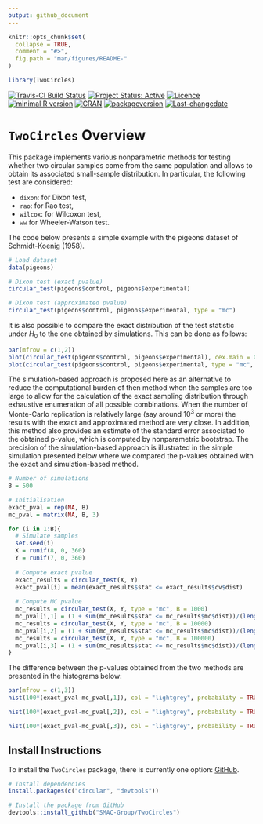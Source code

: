 ```yaml
---
output: github_document
---
```


```r
knitr::opts_chunk$set(
  collapse = TRUE,
  comment = "#>",
  fig.path = "man/figures/README-"
)

library(TwoCircles)
```

[![Travis-CI Build Status](https://travis-ci.org/SMAC-Group/TwoCircles.svg?branch=master)](https://travis-ci.org/SMAC-Group/TwoCircles)
[![Project Status: Active](http://www.repostatus.org/badges/latest/active.svg)](http://www.repostatus.org/#active)
[![Licence](https://img.shields.io/badge/licence-CC BY--NC--SA 4.0-blue.svg)](https://www.gnu.org/licenses/gpl-3.0.en.html)
[![minimal R version](https://img.shields.io/badge/R%3E%3D-3.4.0-6666ff.svg)](https://cran.r-project.org/)
[![CRAN](http://www.r-pkg.org/badges/version/TwoCircles)](https://cran.r-project.org/package=TwoCircles)
[![packageversion](https://img.shields.io/badge/Package%20version-0.1.0-orange.svg?style=flat-square)](commits/develop)
[![Last-changedate](https://img.shields.io/badge/last%20change-`r gsub('-', '--', Sys.Date())`-yellowgreen.svg)](/commits/master)

# `TwoCircles` Overview

This package implements various nonparametric methods for testing whether two circular samples come from the same population and allows to obtain its associated small-sample distribution. In particular, the following test are considered:

* `dixon`: for Dixon test,
* `rao`: for Rao test,
* `wilcox`: for Wilcoxon test,
* `ww` for Wheeler-Watson test.

The code below presents a simple example with the pigeons dataset of Schmidt-Koenig (1958). 

```r
# Load dataset
data(pigeons)

# Dixon test (exact pvalue)
circular_test(pigeons$control, pigeons$experimental)

# Dixon test (approximated pvalue)
circular_test(pigeons$control, pigeons$experimental, type = "mc")
```

It is also possible to compare the exact distribution of the test statistic under $H_0$ to the one obtained by simulations. This can be done as follows:
  
```r
par(mfrow = c(1,2))
plot(circular_test(pigeons$control, pigeons$experimental), cex.main = 0.7)
plot(circular_test(pigeons$control, pigeons$experimental, type = "mc", B = 10^3), cex.main = 0.7)
```

The simulation-based approach is proposed here as an alternative to reduce the computational burden of then method when the samples are too large to allow for the calculation of the exact sampling distribution through exhaustive enumeration of all possible combinations. When the number of Monte-Carlo replication is relatively large (say around $10^3$ or more) the results with the exact and approximated method are very close. In addition, this method also provides an estimate of the standard error associated to the obtained p-value, which is computed by nonparametric bootstrap. The precision of the simulation-based approach is illustrated in the simple simulation presented below where we compared the p-values obtained with the exact and simulation-based method.

```r
# Number of simulations
B = 500

# Initialisation
exact_pval = rep(NA, B)
mc_pval = matrix(NA, B, 3)

for (i in 1:B){
  # Simulate samples
  set.seed(i)
  X = runif(8, 0, 360)
  Y = runif(7, 0, 360)
  
  # Compute exact pvalue
  exact_results = circular_test(X, Y)
  exact_pval[i] = mean(exact_results$stat <= exact_results$cv$dist)
  
  # Compute MC pvalue
  mc_results = circular_test(X, Y, type = "mc", B = 1000)
  mc_pval[i,1] = (1 + sum(mc_results$stat <= mc_results$mc$dist))/(length(mc_results$mc$dist) + 1)
  mc_results = circular_test(X, Y, type = "mc", B = 10000)
  mc_pval[i,2] = (1 + sum(mc_results$stat <= mc_results$mc$dist))/(length(mc_results$mc$dist) + 1)
  mc_results = circular_test(X, Y, type = "mc", B = 100000)
  mc_pval[i,3] = (1 + sum(mc_results$stat <= mc_results$mc$dist))/(length(mc_results$mc$dist) + 1)
}
```

The difference between the p-values obtained from the two methods are presented in the histograms below:

```r
par(mfrow = c(1,3))
hist(100*(exact_pval-mc_pval[,1]), col = "lightgrey", probability = TRUE, xlab = "Exact p-value - MC p-value (%)", main = "B = 1,000", xlim = c(-0.5, 2))

hist(100*(exact_pval-mc_pval[,2]), col = "lightgrey", probability = TRUE, xlab = "Exact p-value - MC p-value (%)", main = "B = 10,000", xlim = c(-0.5, 2))

hist(100*(exact_pval-mc_pval[,3]), col = "lightgrey", probability = TRUE, xlab = "Exact p-value - MC p-value (%)", main = "B = 100,000", xlim = c(-0.5, 2))
```


## Install Instructions

To install the `TwoCircles` package, there is currently one option: [GitHub](https://github.com/SMAC-Group/TwoCircles/).

```r
# Install dependencies
install.packages(c("circular", "devtools"))

# Install the package from GitHub
devtools::install_github("SMAC-Group/TwoCircles")
```

